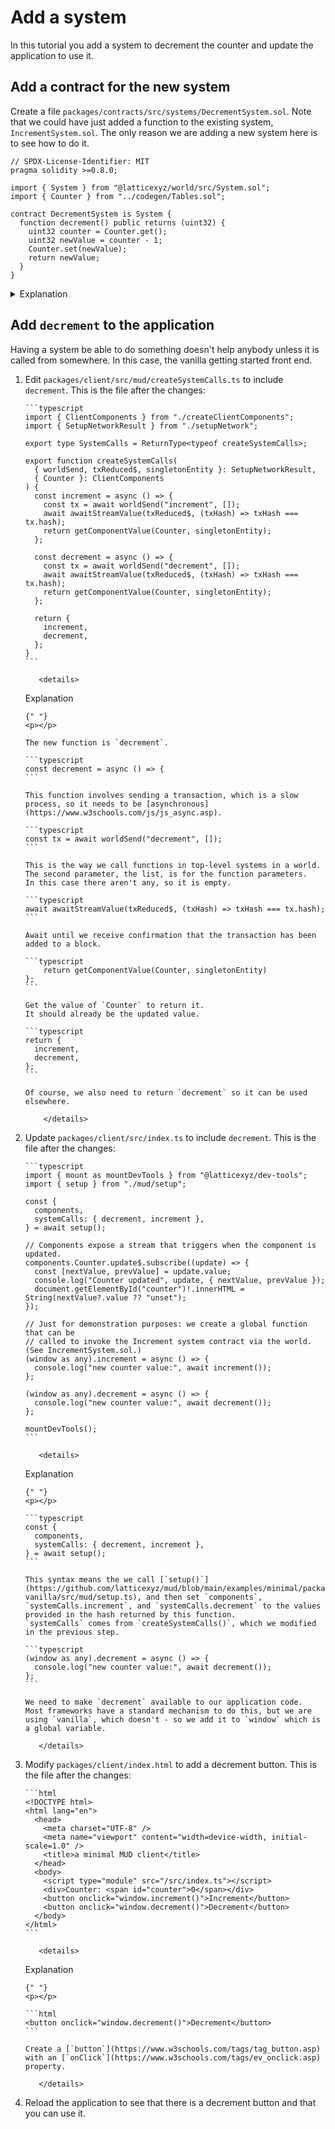 # Add a system

In this tutorial you add a system to decrement the counter and update the application to use it.

## Add a contract for the new system

Create a file `packages/contracts/src/systems/DecrementSystem.sol`.
Note that we could have just added a function to the existing system, `IncrementSystem.sol`.
The only reason we are adding a new system here is to see how to do it.

```solidity
// SPDX-License-Identifier: MIT
pragma solidity >=0.8.0;

import { System } from "@latticexyz/world/src/System.sol";
import { Counter } from "../codegen/Tables.sol";

contract DecrementSystem is System {
  function decrement() public returns (uint32) {
    uint32 counter = Counter.get();
    uint32 newValue = counter - 1;
    Counter.set(newValue);
    return newValue;
  }
}
```

<details>
<summary>Explanation</summary>

<p></p>

```solidity
import { System } from "@latticexyz/world/src/System.sol";
import { Counter } from "../codegen/Tables.sol";
```

The two things the system needs to know: how to be a `System` and how to access the `Counter`.

```solidity
uint32 counter = Counter.get();
```

Get the counter value.

```solidity
Counter.set(newValue);
```

Set the counter to a new value.

</details>

## Add `decrement` to the application

Having a system be able to do something doesn't help anybody unless it is called from somewhere.
In this case, the vanilla getting started front end.

1.  Edit `packages/client/src/mud/createSystemCalls.ts` to include `decrement`.
    This is the file after the changes:

        ```typescript
        import { ClientComponents } from "./createClientComponents";
        import { SetupNetworkResult } from "./setupNetwork";

        export type SystemCalls = ReturnType<typeof createSystemCalls>;

        export function createSystemCalls(
          { worldSend, txReduced$, singletonEntity }: SetupNetworkResult,
          { Counter }: ClientComponents
        ) {
          const increment = async () => {
            const tx = await worldSend("increment", []);
            await awaitStreamValue(txReduced$, (txHash) => txHash === tx.hash);
            return getComponentValue(Counter, singletonEntity);
          };

          const decrement = async () => {
            const tx = await worldSend("decrement", []);
            await awaitStreamValue(txReduced$, (txHash) => txHash === tx.hash);
            return getComponentValue(Counter, singletonEntity);
          };

          return {
            increment,
            decrement,
          };
        }
        ```

           <details>

    <summary>Explanation</summary>

        {" "}
        <p></p>

        The new function is `decrement`.

        ```typescript
        const decrement = async () => {
        ```

        This function involves sending a transaction, which is a slow process, so it needs to be [asynchronous](https://www.w3schools.com/js/js_async.asp).

        ```typescript
        const tx = await worldSend("decrement", []);
        ```

        This is the way we call functions in top-level systems in a world.
        The second parameter, the list, is for the function parameters.
        In this case there aren't any, so it is empty.

        ```typescript
        await awaitStreamValue(txReduced$, (txHash) => txHash === tx.hash);
        ```

        Await until we receive confirmation that the transaction has been added to a block.

        ```typescript
            return getComponentValue(Counter, singletonEntity)
        };
        ```

        Get the value of `Counter` to return it.
        It should already be the updated value.

        ```typescript
        return {
          increment,
          decrement,
        };
        ```

        Of course, we also need to return `decrement` so it can be used elsewhere.

            </details>

1.  Update `packages/client/src/index.ts` to include `decrement`.
    This is the file after the changes:

        ```typescript
        import { mount as mountDevTools } from "@latticexyz/dev-tools";
        import { setup } from "./mud/setup";

        const {
          components,
          systemCalls: { decrement, increment },
        } = await setup();

        // Components expose a stream that triggers when the component is updated.
        components.Counter.update$.subscribe((update) => {
          const [nextValue, prevValue] = update.value;
          console.log("Counter updated", update, { nextValue, prevValue });
          document.getElementById("counter")!.innerHTML = String(nextValue?.value ?? "unset");
        });

        // Just for demonstration purposes: we create a global function that can be
        // called to invoke the Increment system contract via the world. (See IncrementSystem.sol.)
        (window as any).increment = async () => {
          console.log("new counter value:", await increment());
        };

        (window as any).decrement = async () => {
          console.log("new counter value:", await decrement());
        };

        mountDevTools();
        ```

           <details>

    <summary>Explanation</summary>

        {" "}
        <p></p>

        ```typescript
        const {
          components,
          systemCalls: { decrement, increment },
        } = await setup();
        ```

        This syntax means the we call [`setup()`](https://github.com/latticexyz/mud/blob/main/examples/minimal/packages/client-vanilla/src/mud/setup.ts), and then set `components`, `systemCalls.increment`, and `systemCalls.decrement` to the values provided in the hash returned by this function.
        `systemCalls` comes from `createSystemCalls()`, which we modified in the previous step.

        ```typescript
        (window as any).decrement = async () => {
          console.log("new counter value:", await decrement());
        };
        ```

        We need to make `decrement` available to our application code.
        Most frameworks have a standard mechanism to do this, but we are using `vanilla`, which doesn't - so we add it to `window` which is a global variable.

           </details>

1.  Modify `packages/client/index.html` to add a decrement button.
    This is the file after the changes:

        ```html
        <!DOCTYPE html>
        <html lang="en">
          <head>
            <meta charset="UTF-8" />
            <meta name="viewport" content="width=device-width, initial-scale=1.0" />
            <title>a minimal MUD client</title>
          </head>
          <body>
            <script type="module" src="/src/index.ts"></script>
            <div>Counter: <span id="counter">0</span></div>
            <button onclick="window.increment()">Increment</button>
            <button onclick="window.decrement()">Decrement</button>
          </body>
        </html>
        ```

           <details>

    <summary>Explanation</summary>

        {" "}
        <p></p>

        ```html
        <button onclick="window.decrement()">Decrement</button>
        ```

        Create a [`button`](https://www.w3schools.com/tags/tag_button.asp) with an [`onClick`](https://www.w3schools.com/tags/ev_onclick.asp) property.

           </details>

1.  Reload the application to see that there is a decrement button and that you can use it.
